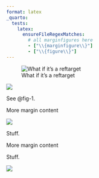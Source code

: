 ```yaml
---
format: latex
_quarto:
  tests:
    latex:
      ensureFileRegexMatches:
        # all marginfigures here
        - ["\\{marginfigure\\}"]
        - ["\\{figure\\}"] 
---
```


![What if it's a reftarget](elephant.jpg){#fig-1 .column-margin}

![](elephant.jpg){.column-margin offset="15em"}

See @fig-1.

::: {.column-margin  offset="25em"}

More margin content

![](elephant.jpg)

Stuff.

:::

::: {.column-margin offset="35em"}

More margin content

Stuff.

:::

:::{.column-margin  offset="40em"}
![](elephant.jpg)
:::
